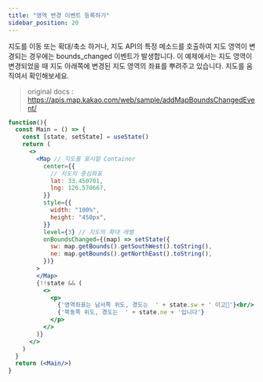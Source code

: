 ```yaml
---
title: "영역 변경 이벤트 등록하기"
sidebar_position: 20
---
```


지도를 이동 또는 확대/축소 하거나, 지도 API의 특정 메소드를 호출하여 지도 영역이 변경되는 경우에는 bounds_changed 이벤트가 발생합니다.
이 예제에서는 지도 영역이 변경되었을 때 지도 아래쪽에 변경된 지도 영역의 좌표를 뿌려주고 있습니다.
지도를 움직여서 확인해보세요.

> original docs : https://apis.map.kakao.com/web/sample/addMapBoundsChangedEvent/

```jsx live
function(){
  const Main = () => {
    const [state, setState] = useState()
    return (
      <>
        <Map // 지도를 표시할 Container
          center={{
            // 지도의 중심좌표
            lat: 33.450701,
            lng: 126.570667,
          }}
          style={{
            width: "100%",
            height: "450px",
          }}
          level={3} // 지도의 확대 레벨
          onBoundsChanged={(map) => setState({
            sw: map.getBounds().getSouthWest().toString(),
            ne: map.getBounds().getNorthEast().toString(),
          })}
        >
        </Map>
        {!!state && (
          <>
            <p>
              {'영역좌표는 남서쪽 위도, 경도는  ' + state.sw + ' 이고'}<br/>
              {'북동쪽 위도, 경도는  ' + state.ne + '입니다'}
            </p>
          </>
        )}
      </>
    )
  }
  return (<Main/>)
}
```

